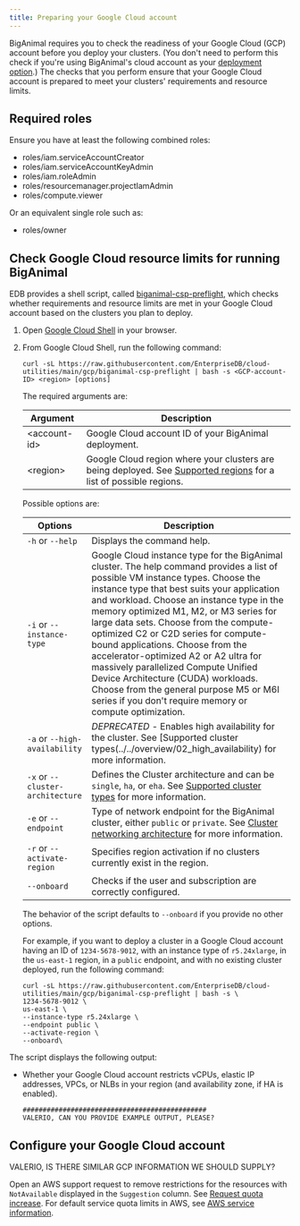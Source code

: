 ```yaml
---
title: Preparing your Google Cloud account 
---
```


BigAnimal requires you to check the readiness of your Google Cloud (GCP) account before you deploy your clusters. (You don't need to perform this check if you're using BigAnimal's cloud account as your [deployment option](/biganimal/release/overview/deployment_options).) The checks that you perform ensure that your Google Cloud account is prepared to meet your clusters' requirements and resource limits.

## Required roles

Ensure you have at least the following combined roles:
- roles/iam.serviceAccountCreator
- roles/iam.serviceAccountKeyAdmin
- roles/iam.roleAdmin
- roles/resourcemanager.projectIamAdmin
- roles/compute.viewer

Or an equivalent single role such as:
- roles/owner


## Check Google Cloud resource limits for running BigAnimal

EDB provides a shell script, called [biganimal-csp-preflight](https://github.com/EnterpriseDB/cloud-utilities/blob/main/gcp/biganimal-csp-preflight), which checks whether requirements and resource limits are met in your Google Cloud account based on the clusters you plan to deploy.

1.  Open [Google Cloud Shell](https://cloud.google.com/shell) in your browser.
2.  From Google Cloud Shell, run the following command:

    ```shell
    curl -sL https://raw.githubusercontent.com/EnterpriseDB/cloud-utilities/main/gcp/biganimal-csp-preflight | bash -s <GCP-account-ID> <region> [options]
    ```
    The required arguments are:

    | Argument | Description |
    | -------- | ----------- |
    | &lt;account-id> | Google Cloud account ID of your BigAnimal deployment. |
    | &lt;region> | Google Cloud region where your clusters are being deployed. See [Supported regions](../../overview/03a_region_support/#supported-google-cloud-regions) for a list of possible regions. |

    Possible options are:

    | Options | Description |
    | ------- | ----------- |
    | `-h` or `--help`| Displays the command help. |
    | `-i` or `--instance-type` | Google Cloud instance type for the BigAnimal cluster. The help command provides a list of possible VM instance types. Choose the instance type that best suits your application and workload. Choose an instance type in the memory optimized M1, M2, or M3 series for large data sets. Choose from the compute-optimized C2 or C2D series for compute-bound applications. Choose from the accelerator-optimized A2 or A2 ultra for massively parallelized Compute Unified Device Architecture (CUDA) workloads. Choose from the general purpose M5 or M6I series if you don't require memory or compute optimization.|
    | `-a` or `--high-availability` | *DEPRECATED* - Enables high availability for the cluster. See [Supported cluster types(../../overview/02_high_availability) for more information.|
    | `-x` or `--cluster-architecture` | Defines the Cluster architecture and can be `single`, `ha`, or `eha`. See [Supported cluster types](/biganimal/release/overview/02_high_availability) for more information.|
    | `-e` or `--endpoint` | Type of network endpoint for the BigAnimal cluster, either `public` or `private`. See [Cluster networking architecture](../creating_a_cluster/01_cluster_networking) for more information. |
    | `-r` or `--activate-region` | Specifies region activation if no clusters currently exist in the region. |
    | `--onboard` | Checks if the user and subscription are correctly configured.

    The behavior of the script defaults to `--onboard` if you provide no other options.

    For example, if you want to deploy a cluster in a Google Cloud account having an ID of `1234-5678-9012`, with an instance type of `r5.24xlarge`, in the `us-east-1` region, in a `public` endpoint, and with no existing cluster deployed, run the following command:

    ```shell
    curl -sL https://raw.githubusercontent.com/EnterpriseDB/cloud-utilities/main/gcp/biganimal-csp-preflight | bash -s \
    1234-5678-9012 \
    us-east-1 \
    --instance-type r5.24xlarge \
    --endpoint public \
    --activate-region \
    --onboard\
    ```

The script displays the following output:

-   Whether your Google Cloud account restricts vCPUs, elastic IP addresses, VPCs, or NLBs in your region (and availability zone, if HA is enabled). 

    ```
    ##############################################
    VALERIO, CAN YOU PROVIDE EXAMPLE OUTPUT, PLEASE?
    ```

## Configure your Google Cloud account

VALERIO, IS THERE SIMILAR GCP INFORMATION WE SHOULD SUPPLY?

Open an AWS support request to remove restrictions for the resources with `NotAvailable` displayed in the `Suggestion` column. See [Request quota increase](https://docs.aws.amazon.com/servicequotas/latest/userguide/request-quota-increase.html). For default service quota limits in AWS, see [AWS service information](https://docs.aws.amazon.com/general/latest/gr/aws-general.pdf#aws-service-information).